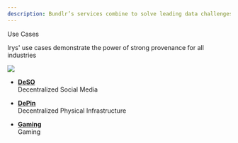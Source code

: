 ```yaml
---
description: Bundlr’s services combine to solve leading data challenges
---
```



<div className="py-20">
<Heading level={1}  className="mb-4">Use Cases</Heading>

<p>Irys' use cases demonstrate the power of strong provenance for all industries</p>

</div>

<img
	src="https://bundlr.network/new/assets/home/data-donuts.webp"
	className="absolute mt-20 top-10 hidden xl:flex right-10 w-[300px]"
/>

-   [**DeSO**](./deso)<br/>
    Decentralized Social Media

-   [**DePin**](./depin)<br/>
    Decentralized Physical Infrastructure

-   [**Gaming**](./deso)<br/>
    Gaming
